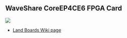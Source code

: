 == WaveShare CoreEP4CE6 FPGA Card ==

<img src="http://land-boards.com/blwiki/images/0/0e/CoreEP4CE6-intro.jpg"></img>

* <a href="http://land-boards.com/blwiki/index.php?title=BASE-EP4CE6">Land Boards Wiki page</a>
